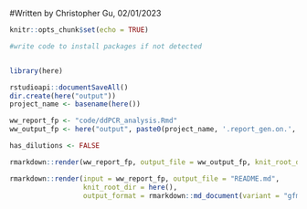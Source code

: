 #Written by Christopher Gu, 02/01/2023


```r

knitr::opts_chunk$set(echo = TRUE)

#write code to install packages if not detected


library(here)

```


```r

rstudioapi::documentSaveAll()
dir.create(here("output"))
project_name <- basename(here())

ww_report_fp <- "code/ddPCR_analysis.Rmd"
ww_output_fp <- here("output", paste0(project_name, '.report_gen.on.', Sys.Date(), '.pdf'))

has_dilutions <- FALSE

rmarkdown::render(ww_report_fp, output_file = ww_output_fp, knit_root_dir = here())

rmarkdown::render(input = ww_report_fp, output_file = "README.md",
                  knit_root_dir = here(),
                  output_format = rmarkdown::md_document(variant = "gfm", toc = TRUE))

```